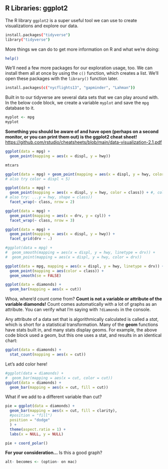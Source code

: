 ## **R Libraries: ggplot2**

The R library `ggplot2` is a super useful tool we can use to create visualizations and explore our data.

```bash
install.packages("tidyverse")
library("tidyverse")
```

More things we can do to get more information on R and what we're doing:

```bash
help()
```

We'll need a few more packages for our exploration usage, too. We can install them all at once by using the `c()` function, which creates a list. We'll open these packages with the `library()` function later.

```bash
install.packages(c("nycflights13", "gapminder", "Lahman"))
```

Built in to our tidyverse are several data sets that we can play around with. In the below code block, we create a variable `myplot` and save the `mpg` database to it.

```r
myplot <- mpg
myplot
```

**Something you should be aware of and have open (perhaps on a second monitor, or you can print them out) is the ggplot2 cheat sheet!** <https://github.com/rstudio/cheatsheets/blob/main/data-visualization-2.1.pdf>

```r
ggplot(data = mpg) +
  geom_point(mapping = aes(x = displ, y = hwy))
```

```r
mtcars
```

```r
ggplot(data = mpg) + geom_point(mapping = aes(x = displ, y = hwy, color = class))
# also try color = displ < 5)
```

```r
ggplot(data = mpg) + 
  geom_point(mapping = aes(x = displ, y = hwy, color = class)) + #, color = rgb(0.7,1,0.3)) +
# also try: ...y = hwy, shape = class))
  facet_wrap(~ class, nrow = 2)
```

```r
ggplot(data = mpg) +
  geom_point(mapping = aes(x = drv, y = cyl)) +
  facet_wrap(~ class, nrow = 3)
```

```r
ggplot(data = mpg) +
  geom_point(mapping = aes(x = displ, y = hwy)) +
  facet_grid(drv ~ .)
```

```r
#ggplot(data = mpg) +
#  geom_smooth(mapping = aes(x = displ, y = hwy, linetype = drv)) +
#  geom_point(mapping = aes(x = displ, y = hwy, color = drv))

ggplot(data = mpg, mapping = aes(x = displ, y = hwy, linetype = drv)) +
  geom_point(mapping = aes(color = class)) +
  geom_smooth(se = FALSE) 
```

```r
ggplot(data = diamonds) +
  geom_bar(mapping = aes(x = cut))

```

Whoa, where'd count come from? **Count is not a variable or attribute of the variable diamonds!** Count comes automatically with a lot of graphs as an attribute. You can verify what I'm saying with `?diamonds` in the console.

Any attribute of a data set that is algorithmically calculated is called a *stat*, which is short for a statistical transformation. Many of the **geom** functions have stats built in, and many stats display geoms. For example, the above code block used a geom, but this one uses a stat, and results in an identical chart:

```r
ggplot(data = diamonds) +
  stat_count(mapping = aes(x = cut))
```

Let's add color here!

```r
#ggplot(data = diamonds) +
#  geom_bar(mapping = aes(x = cut, color = cut))
ggplot(data = diamonds) +
  geom_bar(mapping = aes(x = cut, fill = cut))
```

What if we add to a different variable than cut?

```r
pie = ggplot(data = diamonds) + 
  geom_bar(mapping = aes(x = cut, fill = clarity),
  #position = "fill")
  position = "dodge"
  ) + 
  theme(aspect.ratio = 1) +
  labs(x = NULL, y = NULL)

pie + coord_polar()
```

**For your consideration...** Is this a good graph?

```r
alt- becomes <- (option- on mac)
```
